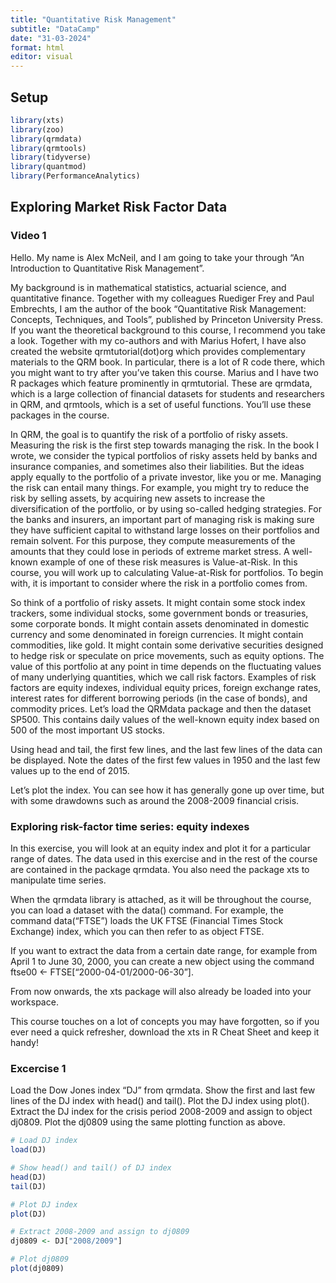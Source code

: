 ```yaml
---
title: "Quantitative Risk Management"
subtitle: "DataCamp"
date: "31-03-2024"
format: html
editor: visual
---
```


## Setup

```r
library(xts)
library(zoo)
library(qrmdata)
library(qrmtools)
library(tidyverse)
library(quantmod)
library(PerformanceAnalytics)
```

## Exploring Market Risk Factor Data

### Video 1

Hello. My name is Alex McNeil, and I am going to take your through "An Introduction to Quantitative Risk Management".


My background is in mathematical statistics, actuarial science, and quantitative finance. Together with my colleagues Ruediger Frey and Paul Embrechts, I am the author of the book "Quantitative Risk Management: Concepts, Techniques, and Tools", published by Princeton University Press. If you want the theoretical background to this course, I recommend you take a look. Together with my co-authors and with Marius Hofert, I have also created the website qrmtutorial(dot)org which provides complementary materials to the QRM book. In particular, there is a lot of R code there, which you might want to try after you've taken this course. Marius and I have two R packages which feature prominently in qrmtutorial. These are qrmdata, which is a large collection of financial datasets for students and researchers in QRM, and qrmtools, which is a set of useful functions. You'll use these packages in the course.


In QRM, the goal is to quantify the risk of a portfolio of risky assets. Measuring the risk is the first step towards managing the risk. In the book I wrote, we consider the typical portfolios of risky assets held by banks and insurance companies, and sometimes also their liabilities. But the ideas apply equally to the portfolio of a private investor, like you or me. Managing the risk can entail many things. For example, you might try to reduce the risk by selling assets, by acquiring new assets to increase the diversification of the portfolio, or by using so-called hedging strategies. For the banks and insurers, an important part of managing risk is making sure they have sufficient capital to withstand large losses on their portfolios and remain solvent. For this purpose, they compute measurements of the amounts that they could lose in periods of extreme market stress. A well-known example of one of these risk measures is Value-at-Risk. In this course, you will work up to calculating Value-at-Risk for portfolios. To begin with, it is important to consider where the risk in a portfolio comes from.


So think of a portfolio of risky assets. It might contain some stock index trackers, some individual stocks, some government bonds or treasuries, some corporate bonds. It might contain assets denominated in domestic currency and some denominated in foreign currencies. It might contain commodities, like gold. It might contain some derivative securities designed to hedge risk or speculate on price movements, such as equity options. The value of this portfolio at any point in time depends on the fluctuating values of many underlying quantities, which we call risk factors. Examples of risk factors are equity indexes, individual equity prices, foreign exchange rates, interest rates for different borrowing periods (in the case of bonds), and commodity prices. Let's load the QRMdata package and then the dataset SP500. This contains daily values of the well-known equity index based on 500 of the most important US stocks.


Using head and tail, the first few lines, and the last few lines of the data can be displayed. Note the dates of the first few values in 1950 and the last few values up to the end of 2015.


Let's plot the index. You can see how it has generally gone up over time, but with some drawdowns such as around the 2008-2009 financial crisis.

### Exploring risk-factor time series: equity indexes

In this exercise, you will look at an equity index and plot it for a particular range of dates. The data used in this exercise and in the rest of the course are contained in the package qrmdata. You also need the package xts to manipulate time series.

When the qrmdata library is attached, as it will be throughout the course, you can load a dataset with the data() command. For example, the command data("FTSE") loads the UK FTSE (Financial Times Stock Exchange) index, which you can then refer to as object FTSE.

If you want to extract the data from a certain date range, for example from April 1 to June 30, 2000, you can create a new object using the command ftse00 <- FTSE["2000-04-01/2000-06-30"].

From now onwards, the xts package will also already be loaded into your workspace.

This course touches on a lot of concepts you may have forgotten, so if you ever need a quick refresher, download the xts in R Cheat Sheet and keep it handy!

### Excercise 1

Load the Dow Jones index "DJ" from qrmdata.
Show the first and last few lines of the DJ index with head() and tail().
Plot the DJ index using plot().
Extract the DJ index for the crisis period 2008-2009 and assign to object dj0809.
Plot the dj0809 using the same plotting function as above.

```r
# Load DJ index
load(DJ)
```

```r
# Show head() and tail() of DJ index
head(DJ)
tail(DJ)
```

```r
# Plot DJ index
plot(DJ)
```

```r
# Extract 2008-2009 and assign to dj0809
dj0809 <- DJ["2008/2009"] 
```

```r
# Plot dj0809
plot(dj0809)
```


